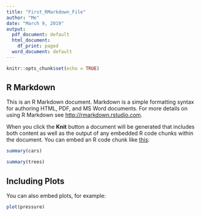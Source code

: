 ```yaml
---
title: "First_RMarkdown_File"
author: "Me"
date: "March 9, 2019"
output:
  pdf_document: default
  html_document:
    df_print: paged
  word_document: default
---
```


```r
knitr::opts_chunk$set(echo = TRUE)
```

## R Markdown

This is an R Markdown document. Markdown is a simple formatting syntax for authoring HTML, PDF, and MS Word documents. For more details on using R Markdown see <http://rmarkdown.rstudio.com>.

When you click the **Knit** button a document will be generated that includes both content as well as the output of any embedded R code chunks within the document. You can embed an R code chunk like [this](http://www.amazon.com):

```r
summary(cars)

summary(trees)
```

## Including Plots

You can also embed plots, for example:

```r
plot(pressure)
```



